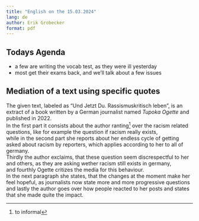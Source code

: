 ```yaml
---
title: "English on the 15.03.2024"
lang: de
author: Erik Grobecker
format: pdf
---
```


## Todays Agenda

-   a few are writing the vocab test, as they were ill yesterday
-   most get their exams back, and we'll talk about a few issues

## Mediation of a text using specific quotes

The given text, labeled as "Und Jetzt Du. Rassismuskritisch leben", is an extract of a book written by a German journalist named *Tupoka Ogette* and published in 2022.\
In the first part it consists about the author ranting[^1] over the racism related questions, like for example the question if racism really exists,\
while in the second part she reports about her endless cycle of getting asked about racism by reporters, which applies according to her to all of germany.\
Thirdly the author exclaims, that these question seem discrespectful to her and others, as they are asking wether racism still exists in germany,\
and fourthly Ogette critizes the media for this behaviour.\
In the next paragraph she states, that the changes at the moment make her feel hopeful, as journalists now state more and more progressive questions\
and lastly the author goes over how people reacted to her posts and states that she made quite the impact.

[^1]: to informal
